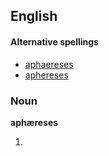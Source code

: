 ==English==

====Alternative spellings====
* [[aphaereses]]
* [[aphereses]]

===Noun===
'''aphæreses''' {{p}}

# {{plural of|[[aphæresis#English|aphæresis]]}}